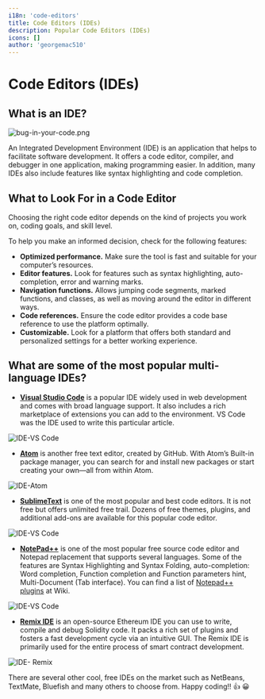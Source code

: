 ```yaml
---
i18n: 'code-editors'
title: Code Editors (IDEs)
description: Popular Code Editors (IDEs) 
icons: []
author: 'georgemac510'
---
```


# Code Editors (IDEs)

## What is an IDE?

![bug-in-your-code.png](/assets/lessons/code-editors/bug-in-your-code.png)

An Integrated Development Environment (IDE) is an application that helps to facilitate software development. It offers a code editor, compiler, and debugger in one application, making programming easier. In addition, many IDEs also include features like syntax highlighting and code completion.


## What to Look For in a Code Editor

Choosing the right code editor depends on the kind of projects you work on, coding goals, and skill level.

To help you make an informed decision, check for the following features:

- **Optimized performance.** Make sure the tool is fast and suitable for your computer’s resources.
- **Editor features.** Look for features such as syntax highlighting, auto-completion, error and warning marks.
- **Navigation functions.** Allows jumping code segments, marked functions, and classes, as well as moving around the editor in different ways.
- **Code references.** Ensure the code editor provides a code base reference to use the platform optimally.
- **Customizable.** Look for a platform that offers both standard and personalized settings for a better working experience.

## What are some of the most popular multi-language IDEs?

- **[Visual Studio Code](https://www.sitepoint.com/visual-studio-code-power-user-guide/)** is a popular IDE widely used in web development and comes with broad language support. It also includes a rich marketplace of extensions you can add to the environment. VS Code was the IDE used to write this particular article.  

![IDE-VS Code](/assets/lessons/code-editors/IDE-vscode.png)

- **[Atom](https://atom.io/)** is another free text editor, created by GitHub. With Atom’s Built-in package manager, you can search for and install new packages or start creating your own—all from within Atom.

![IDE-Atom](/assets/lessons/code-editors/IDE-atom.png)

- **[SublimeText](https://www.sublimetext.com/)** is one of the most popular and best code editors. It is not free but offers unlimited free trail. Dozens of free themes, plugins, and additional add-ons are available for this popular code editor.

![IDE-VS Code](/assets/lessons/code-editors/IDE-sublime-text.png)

- **[NotePad++](https://notepad-plus-plus.org/)** is one of the most popular free source code editor and Notepad replacement that supports several languages. Some of the features are Syntax Highlighting and Syntax Folding, auto-completion: Word completion, Function completion and Function parameters hint, Multi-Document (Tab interface). You can find a list of [Notepad++ plugins](http://docs.notepad-plus-plus.org/index.php?title=Plugin_Central) at Wiki.

![IDE-VS Code](/assets/lessons/code-editors/IDE-notepad-2plus.png)

- **[Remix IDE](https://remix.ethereum.org/)** is an open-source Ethereum IDE you can use to write, compile and debug Solidity code. It packs a rich set of plugins and fosters a fast development cycle via an intuitive GUI. The Remix IDE is primarily used for the entire process of smart contract development.

![IDE- Remix](/assets/lessons/code-editors/IDE-remix.png)

There are several other cool, free IDEs on the market such as NetBeans, TextMate, Bluefish and many others to choose from. Happy coding!! 👍 😀